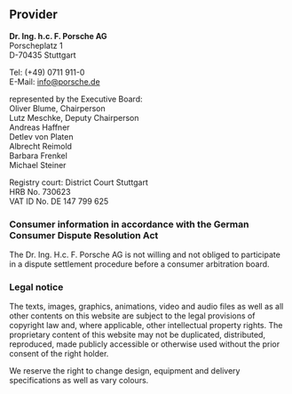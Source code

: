 ## Provider

**Dr. Ing. h.c. F. Porsche AG**  
Porscheplatz 1  
D-70435 Stuttgart  

Tel: (+49) 0711 911-0  
E-Mail: [info@porsche.de](mailto:info@porsche.de)   

represented by the Executive Board:  
Oliver Blume, Chairperson  
Lutz Meschke, Deputy Chairperson  
Andreas Haffner  
Detlev von Platen  
Albrecht Reimold  
Barbara Frenkel  
Michael Steiner  

Registry court: District Court Stuttgart  
HRB No. 730623  
VAT ID No. DE 147 799 625  

### Consumer information in accordance with the German Consumer Dispute Resolution Act

The Dr. Ing. H.c. F. Porsche AG is not willing and not obliged to participate in
a dispute settlement procedure before a consumer arbitration board.

### Legal notice

The texts, images, graphics, animations, video and audio files as well as all
other contents on this website are subject to the legal provisions of copyright
law and, where applicable, other intellectual property rights. The proprietary
content of this website may not be duplicated, distributed, reproduced, made
publicly accessible or otherwise used without the prior consent of the right
holder.

We reserve the right to change design, equipment and delivery specifications as
well as vary colours.
